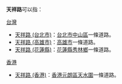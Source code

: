 '''天祥路'''可以指：
;[[台灣|台灣]]
* [[天祥路_(台北市)|天祥路 (台北市)]]：[[台北市|台北市]][[中山區_(臺北市)|中山區]]一條道路。
* [[天祥路_(高雄市)|天祥路 (高雄市)]]：[[高雄市|高雄市]]一條道路。
* [[天祥路_(花蓮縣)|天祥路 (花蓮縣)]]：[[花蓮縣|花蓮縣]][[秀林鄉|秀林鄉]]一條道路。

;[[香港|香港]]
* [[天祥路_(香港)|天祥路 (香港)]]：[[香港|香港]][[元朗區|元朗區]][[天水圍|天水圍]]一條道路。

{{dab|T|cat=三字路名消歧義}}